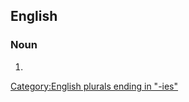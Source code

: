 ==English==

===Noun===
{{head|en|noun form}}

# {{plural of|en|hackberry}}

[[Category:English plurals ending in "-ies"]]